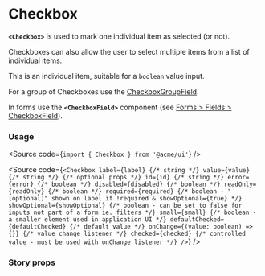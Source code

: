 
<Meta of={CheckboxStories} />

# Checkbox

**`<Checkbox>`** is used to mark one individual item as selected (or not).

Checkboxes can also allow the user to select multiple items from a list of individual items.

This is an individual item, suitable for a `boolean` value input.

For a group of Checkboxes use the [CheckboxGroupField](/docs/inputs-checkboxgroup--docs).

In forms use the **`<CheckboxField>`** component (see [Forms > Fields > CheckboxField](/docs/forms-fields-checkboxfield--docs)).

<Canvas of={CheckboxStories.Default} />

### Usage

<Source code={`import { Checkbox } from '@acme/ui'`} />

<Source
	code={`
<Checkbox
  label={label} {/* string */}
  value={value} {/* string */}
  {/* optional props */}
  id={id} {/* string */}
  error={error} {/* boolean */}
  disabled={disabled} {/* boolean */}
  readOnly={readOnly} {/* boolean */}
  required={required} {/* boolean - "(optional)" shown on label if !required & showOptional={true} */}
  showOptional={showOptional} {/* boolean - can be set to false for inputs not part of a form ie. filters */}
  small={small} {/* boolean - a smaller element used in application UI */}
  defaultChecked={defaultChecked} {/* default value */}
  onChange={(value: boolean) => {}} {/* value change listener */}
  checked={checked} {/* controlled value - must be used with onChange listener */}
/>
`}
/>

### Story props

<Controls />
